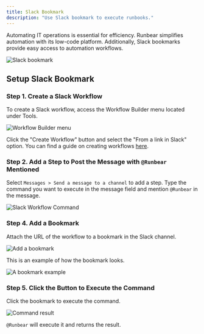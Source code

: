 ```yaml
---
title: Slack Bookmark
description: "Use Slack bookmark to execute runbooks."
---
```


Automating IT operations is essential for efficiency. Runbear simplifies automation with its low-code platform. Additionally, Slack bookmarks provide easy access to automation workflows.

![Slack bookmark](/images/screenshot-slack-bookmark-intro.png)

## Setup Slack Bookmark

### Step 1. Create a Slack Workflow

To create a Slack workflow, access the Workflow Builder menu located under Tools.

![Workflow Builder menu](/images/screenshot-slack-workflow-menu.png)

Click the "Create Workflow" button and select the "From a link in Slack" option. You can find a guide on creating workflows [here](https://slack.com/help/articles/360035692513-Guide-to-Slack-Workflow-Builder).

### Step 2. Add a Step to Post the Message with `@Runbear` Mentioned

Select `Messages > Send a message to a channel` to add a step. Type the command you want to execute in the message field and mention `@Runbear` in the message.

![Slack Workflow Command](/images/screenshot-slack-workflow-command.png)

### Step 4. Add a Bookmark

Attach the URL of the workflow to a bookmark in the Slack channel.

![Add a bookmark](/images/screenshot-add-a-bookmark.png)

This is an example of how the bookmark looks.

![A bookmark example](/images/screenshot-slack-bookmark-command.png)

### Step 5. Click the Button to Execute the Command

Click the bookmark to execute the command.

![Command result](/images/screenshot-slack-bookmark-command-result.png)

`@Runbear` will execute it and returns the result.
